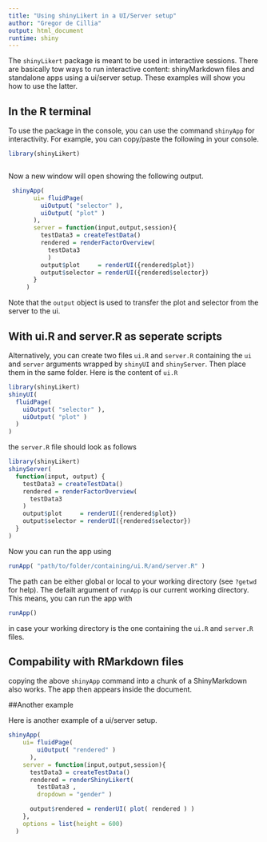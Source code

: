 ```yaml
---
title: "Using shinyLikert in a UI/Server setup"
author: "Gregor de Cillia"
output: html_document
runtime: shiny
---
```


The `shinyLikert` package is meant to be used in interactive sessions. There are basically tow ways to run interactive content: shinyMarkdown files and standalone apps using a ui/server setup. These examples will show you how to use the latter.

## In the R terminal

To use the package in the console, you can use the command `shinyApp` for interactivity. For example, you can copy/paste the following in your console.

```r
library(shinyLikert)
```

```r
```

Now a new window will open showing the following output.

```r
 shinyApp(
       ui= fluidPage(
         uiOutput( "selector" ),
         uiOutput( "plot" )
       ),
       server = function(input,output,session){
         testData3 = createTestData()
         rendered = renderFactorOverview(
           testData3
           )
         output$plot     = renderUI({rendered$plot})
         output$selector = renderUI({rendered$selector})
       }
     )
```

Note that the `output` object is used to transfer the plot and selector from the server to the ui.

## With ui.R and server.R as seperate scripts

Alternatively, you can create two files `ui.R` and `server.R` containing the `ui` and `server` arguments wrapped by `shinyUI` and `shinyServer`. Then place them in the same folder. Here is the content of `ui.R`

```r
library(shinyLikert)
shinyUI( 
  fluidPage(
    uiOutput( "selector" ),
    uiOutput( "plot" )
  )
)
```

the `server.R` file should look as follows

```r
library(shinyLikert)
shinyServer(
  function(input, output) {
    testData3 = createTestData()
    rendered = renderFactorOverview(
      testData3
    )
    output$plot     = renderUI({rendered$plot})
    output$selector = renderUI({rendered$selector})
  }
)  

```

Now you can run the app using

```r
runApp( "path/to/folder/containing/ui.R/and/server.R" )
```

The path can be either global or local to your working directory (see `?getwd` for help). The defailt argument of `runApp` is our current working directory. This means, you can run the app with

```r
runApp()
```

in case your working directory is the one containing the `ui.R` and `server.R` files.

## Compability with RMarkdown files

copying the above `shinyApp` command into a chunk of a ShinyMarkdown also works. The app then appears inside the document.

##Another example

Here is another example of a ui/server setup.

```r
shinyApp(
    ui= fluidPage(
        uiOutput( "rendered" )
      ),
    server = function(input,output,session){
      testData3 = createTestData()
      rendered = renderShinyLikert( 
        testData3 ,
        dropdown = "gender" )

      output$rendered = renderUI( plot( rendered ) )
    },
    options = list(height = 600)
  )
```

